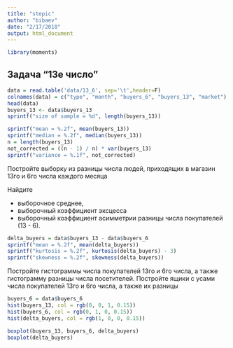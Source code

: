 ```yaml
---
title: "stepic"
author: "bibaev"
date: "2/17/2018"
output: html_document
---
```


``` r
library(moments)
```

## Задача "13е число"
``` r
data = read.table('data/13_6', sep='\t',header=F)
colnames(data) = c("type", "month", "buyers_6", "buyers_13", "market")
head(data)
buyers_13 <- data$buyers_13
sprintf("size of sample = %d", length(buyers_13))
```

``` r
sprintf("mean = %.2f", mean(buyers_13))
sprintf("median = %.2f", median(buyers_13))
n = length(buyers_13)
not_corrected = ((n - 1) / n) * var(buyers_13)
sprintf("variance = %.1f", not_corrected)
```
Постройте выборку из разницы числа людей, приходящих в магазин  13го и 6го числа каждого месяца

Найдите

* выборочное среднее, 
* выборочный коэффициент эксцесса
* выборочный коэффициент асимметрии
разницы числа покупателей (13 - 6).
``` r
delta_buyers = data$buyers_13 - data$buyers_6
sprintf("mean = %.2f", mean(delta_buyers))
sprintf("kurtosis = %.2f", kurtosis(delta_buyers) - 3)
sprintf("skewness = %.2f", skewness(delta_buyers))
```

Постройте гистограммы числа покупателей 13го и 6го числа, а также гистограмму разницы числа посетителей. Постройте ящики с усами числа покупателей 13го и 6го числа, а также их разницы
``` r
buyers_6 = data$buyers_6
hist(buyers_13, col = rgb(0, 0, 1, 0.15))
hist(buyers_6, col = rgb(0, 1, 0, 0.15))
hist(delta_buyers, col = rgb(1, 0, 0, 0.15))
```

``` r
boxplot(buyers_13, buyers_6, delta_buyers)
boxplot(delta_buyers)
```
